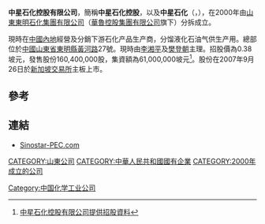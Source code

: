 '''中星石化控股有限公司'''，簡稱'''中星石化控股'''，以及'''中星石化'''（'''{{lang-en|Sinostar Pec Holdings Limited}}'''，{{sgx|C9Q}}），在2000年由[[山東東明石化集團有限公司|山東東明石化集團有限公司]]（[[華魯控股集團有限公司|華魯控股集團有限公司]]旗下）分拆成立。

現時在[[中國內地|中國內地]]經營及分銷下游石化产品生产商，分馏液化石油气供生产用。總部位於[[中國|中國]][[山東省|山東省]][[東明縣|東明縣]][[黃河路|黃河路]]27號。現時由[[李湘平|李湘平]]及[[樊登朝|樊登朝]]主理。招股價為0.38坡元，發售股份160,400,000股，集資額為61,000,000坡元<ref>[http://info.sgx.com/webipo.nsf/IPOAttachmentsName/SINOSTAR%20PEC%20HOLDINGS%20LIMITED/$File/Prospectus%20Sinostar-Clean.pdf 中星石化控股有限公司提供招股資料]{{dead link|date=2018年5月 |bot=InternetArchiveBot |fix-attempted=yes }}</ref>。股份在2007年9月26日於[[新加坡交易所|新加坡交易所]]主板上市。

==參考==
{{REFLIST}}

==連結==
*[http://www.sinostar-pec.com Sinostar-PEC.com]{{Wayback|url=http://www.sinostar-pec.com/ |date=20181020035227 }}

[[Category:中国化学工业公司|Category:中国化学工业公司]]
[[CATEGORY:山東公司|CATEGORY:山東公司]]
[[CATEGORY:中華人民共和國國有企業|CATEGORY:中華人民共和國國有企業]]
[[CATEGORY:2000年成立的公司|CATEGORY:2000年成立的公司]]
